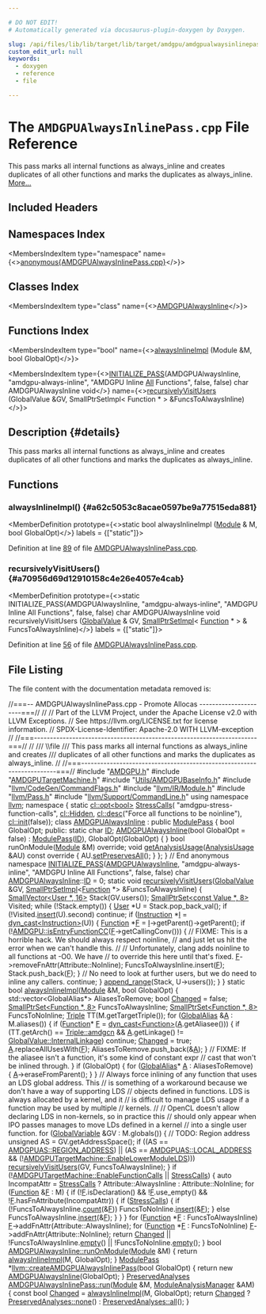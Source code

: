 ```yaml
---

# DO NOT EDIT!
# Automatically generated via docusaurus-plugin-doxygen by Doxygen.

slug: /api/files/lib/lib/target/lib/target/amdgpu/amdgpualwaysinlinepass-cpp
custom_edit_url: null
keywords:
  - doxygen
  - reference
  - file

---
```





# The `AMDGPUAlwaysInlinePass.cpp` File Reference

<DoxygenPage pluginConfig={pluginConfig}>

This pass marks all internal functions as always&#95;inline and creates duplicates of all other functions and marks the duplicates as always&#95;inline. <a href="#details">More...</a>

## Included Headers

<IncludesList>
<IncludesListItem
  filePath="AMDGPU.h"
  permalink="/docs/api/files/lib/lib/target/lib/target/amdgpu/amdgpu-h"
  isLocal="true" />
<IncludesListItem
  filePath="AMDGPUTargetMachine.h"
  permalink="/docs/api/files/lib/lib/target/lib/target/amdgpu/amdgputargetmachine-h"
  isLocal="true" />
<IncludesListItem
  filePath="Utils/AMDGPUBaseInfo.h"
  permalink="/docs/api/files/lib/lib/target/lib/target/amdgpu/lib/target/amdgpu/utils/amdgpubaseinfo-h"
  isLocal="true" />
<IncludesListItem
  filePath="llvm/CodeGen/CommandFlags.h"
  permalink="/docs/api/files/include/include/llvm/include/llvm/codegen/commandflags-h"
  isLocal="true" />
<IncludesListItem
  filePath="llvm/IR/Module.h"
  permalink="/docs/api/files/include/include/llvm/include/llvm/ir/module-h"
  isLocal="true" />
<IncludesListItem
  filePath="llvm/Pass.h"
  permalink="/docs/api/files/include/include/llvm/pass-h"
  isLocal="true" />
<IncludesListItem
  filePath="llvm/Support/CommandLine.h"
  permalink="/docs/api/files/include/include/llvm/include/llvm/support/commandline-h"
  isLocal="true" />
</IncludesList>

## Namespaces Index

<MembersIndex>

<MembersIndexItem
  type="namespace"
  name={<><a href="/docs/api/namespaces/anonymous-amdgpualwaysinlinepass-cpp-">anonymous&#123;AMDGPUAlwaysInlinePass.cpp&#125;</a></>}>
</MembersIndexItem>

</MembersIndex>

## Classes Index

<MembersIndex>

<MembersIndexItem
  type="class"
  name={<><a href="/docs/api/classes/anonymous-namespace-amdgpualwaysinlinepass-cpp-/amdgpualwaysinline">AMDGPUAlwaysInline</a></>}>
</MembersIndexItem>

</MembersIndex>

## Functions Index

<MembersIndex>

<MembersIndexItem
  type="bool"
  name={<><a href="#a62c5053c8acae0597be9a77515eda881">alwaysInlineImpl</a> (Module &amp;M, bool GlobalOpt)</>}>
</MembersIndexItem>

<MembersIndexItem
  type={<><a href="/docs/api/files/include/include/llvm/passsupport-h/#af807c9595d50b45c0008924c4679c85c">INITIALIZE&#95;PASS</a>(AMDGPUAlwaysInline, &quot;amdgpu-always-inline&quot;, &quot;AMDGPU Inline <a href="/docs/api/files/lib/lib/codegen/lib/codegen/asmprinter/asmprinter-cpp/#a9541bbf765f7db0b078a45d6f43c34b4ab1c94ca2fbc3e78fc30069c8d0f01680">All</a> Functions&quot;, false, false) char AMDGPUAlwaysInline void</>}
  name={<><a href="#a70956d69d12910158c4e26e4057e4cab">recursivelyVisitUsers</a> (GlobalValue &amp;GV, SmallPtrSetImpl&lt; Function &#42; &gt; &amp;FuncsToAlwaysInline)</>}>
</MembersIndexItem>

</MembersIndex>

## Description {#details}

This pass marks all internal functions as always&#95;inline and creates duplicates of all other functions and marks the duplicates as always&#95;inline.

<SectionDefinition>

## Functions

### alwaysInlineImpl() {#a62c5053c8acae0597be9a77515eda881}

<MemberDefinition
  prototype={<>static bool alwaysInlineImpl (<a href="/docs/api/classes/llvm/module">Module</a> &amp; M, bool GlobalOpt)</>}
  labels = {["static"]}>

Definition at line <a href="#l00089">89</a> of file <a href="/docs/api/files/lib/lib/target/lib/target/amdgpu/amdgpualwaysinlinepass-cpp">AMDGPUAlwaysInlinePass.cpp</a>.
</MemberDefinition>

### recursivelyVisitUsers() {#a70956d69d12910158c4e26e4057e4cab}

<MemberDefinition
  prototype={<>static INITIALIZE&#95;PASS(AMDGPUAlwaysInline, &quot;amdgpu-always-inline&quot;, &quot;AMDGPU Inline All Functions&quot;, false, false) char AMDGPUAlwaysInline void recursivelyVisitUsers (<a href="/docs/api/classes/llvm/globalvalue">GlobalValue</a> &amp; GV, <a href="/docs/api/classes/llvm/smallptrsetimpl">SmallPtrSetImpl</a>&lt; <a href="/docs/api/classes/llvm/function">Function</a> &#42; &gt; &amp; FuncsToAlwaysInline)</>}
  labels = {["static"]}>

Definition at line <a href="#l00056">56</a> of file <a href="/docs/api/files/lib/lib/target/lib/target/amdgpu/amdgpualwaysinlinepass-cpp">AMDGPUAlwaysInlinePass.cpp</a>.
</MemberDefinition>

</SectionDefinition>

## File Listing

The file content with the documentation metadata removed is:

<ProgramListing>

<Link id="l00001" /><CodeLine lineNumber="1"><span class="doxyHighlightComment">//===-- AMDGPUAlwaysInlinePass.cpp - Promote Allocas ----------------------===//</span></CodeLine>
<Link id="l00002" /><CodeLine lineNumber="2"><span class="doxyHighlightComment">//</span></CodeLine>
<Link id="l00003" /><CodeLine lineNumber="3"><span class="doxyHighlightComment">// Part of the LLVM Project, under the Apache License v2.0 with LLVM Exceptions.</span></CodeLine>
<Link id="l00004" /><CodeLine lineNumber="4"><span class="doxyHighlightComment">// See https://llvm.org/LICENSE.txt for license information.</span></CodeLine>
<Link id="l00005" /><CodeLine lineNumber="5"><span class="doxyHighlightComment">// SPDX-License-Identifier: Apache-2.0 WITH LLVM-exception</span></CodeLine>
<Link id="l00006" /><CodeLine lineNumber="6"><span class="doxyHighlightComment">//</span></CodeLine>
<Link id="l00007" /><CodeLine lineNumber="7"><span class="doxyHighlightComment">//===----------------------------------------------------------------------===//</span></CodeLine>
<Link id="l00008" /><CodeLine lineNumber="8"><span class="doxyHighlightComment">//</span></CodeLine>
<Link id="l00009" /><CodeLine lineNumber="9"><span class="doxyHighlightComment">/// \\file</span></CodeLine>
<Link id="l00010" /><CodeLine lineNumber="10"><span class="doxyHighlightComment">/// This pass marks all internal functions as always&#95;inline and creates</span></CodeLine>
<Link id="l00011" /><CodeLine lineNumber="11"><span class="doxyHighlightComment">/// duplicates of all other functions and marks the duplicates as always&#95;inline.</span></CodeLine>
<Link id="l00012" /><CodeLine lineNumber="12"><span class="doxyHighlightComment">//</span></CodeLine>
<Link id="l00013" /><CodeLine lineNumber="13"><span class="doxyHighlightComment">//===----------------------------------------------------------------------===//</span></CodeLine>
<Link id="l00014" /><CodeLine lineNumber="14"></CodeLine>
<Link id="l00015" /><CodeLine lineNumber="15"><span class="doxyHighlightPreprocessor">#include &quot;<a href="/docs/api/files/lib/lib/target/lib/target/amdgpu/amdgpu-h">AMDGPU.h</a>&quot;</span></CodeLine>
<Link id="l00016" /><CodeLine lineNumber="16"><span class="doxyHighlightPreprocessor">#include &quot;<a href="/docs/api/files/lib/lib/target/lib/target/amdgpu/amdgputargetmachine-h">AMDGPUTargetMachine.h</a>&quot;</span></CodeLine>
<Link id="l00017" /><CodeLine lineNumber="17"><span class="doxyHighlightPreprocessor">#include &quot;<a href="/docs/api/files/lib/lib/target/lib/target/amdgpu/lib/target/amdgpu/utils/amdgpubaseinfo-h">Utils/AMDGPUBaseInfo.h</a>&quot;</span></CodeLine>
<Link id="l00018" /><CodeLine lineNumber="18"><span class="doxyHighlightPreprocessor">#include &quot;<a href="/docs/api/files/include/include/llvm/include/llvm/codegen/commandflags-h">llvm/CodeGen/CommandFlags.h</a>&quot;</span></CodeLine>
<Link id="l00019" /><CodeLine lineNumber="19"><span class="doxyHighlightPreprocessor">#include &quot;<a href="/docs/api/files/include/include/llvm/include/llvm/ir/module-h">llvm/IR/Module.h</a>&quot;</span></CodeLine>
<Link id="l00020" /><CodeLine lineNumber="20"><span class="doxyHighlightPreprocessor">#include &quot;<a href="/docs/api/files/include/include/llvm/pass-h">llvm/Pass.h</a>&quot;</span></CodeLine>
<Link id="l00021" /><CodeLine lineNumber="21"><span class="doxyHighlightPreprocessor">#include &quot;<a href="/docs/api/files/include/include/llvm/include/llvm/support/commandline-h">llvm/Support/CommandLine.h</a>&quot;</span></CodeLine>
<Link id="l00022" /><CodeLine lineNumber="22"></CodeLine>
<Link id="l00023" /><CodeLine lineNumber="23"><span class="doxyHighlightKeyword">using namespace </span><span class="doxyHighlight"><a href="/docs/api/namespaces/llvm">llvm</a>;</span></CodeLine>
<Link id="l00024" /><CodeLine lineNumber="24"></CodeLine>
<Link id="l00025" /><CodeLine lineNumber="25" lineLink="/docs/api/namespaces/anonymous-amdgpualwaysinlinepass-cpp-"><span class="doxyHighlightKeyword">namespace </span><span class="doxyHighlight">&#123;</span></CodeLine>
<Link id="l00026" /><CodeLine lineNumber="26"></CodeLine>
<Link id="l00027" /><CodeLine lineNumber="27" lineLink="/docs/api/namespaces/anonymous-amdgpualwaysinlinepass-cpp-/#a7ce1845f5345677820cb497a0d24c8d3"><span class="doxyHighlightKeyword">static</span><span class="doxyHighlight"> <a href="/docs/api/classes/llvm/cl/opt">cl::opt&lt;bool&gt;</a> <a href="/docs/api/namespaces/anonymous-amdgpualwaysinlinepass-cpp-/#a7ce1845f5345677820cb497a0d24c8d3">StressCalls</a>(</span></CodeLine>
<Link id="l00028" /><CodeLine lineNumber="28"><span class="doxyHighlight">  </span><span class="doxyHighlightStringLiteral">&quot;amdgpu-stress-function-calls&quot;</span><span class="doxyHighlight">,</span></CodeLine>
<Link id="l00029" /><CodeLine lineNumber="29"><span class="doxyHighlight">  <a href="/docs/api/namespaces/llvm/cl/#a68075925a54790e71ca790e1d4f21a40a263ac008d8d31f13ce460395fc4cf7e6">cl::Hidden</a>,</span></CodeLine>
<Link id="l00030" /><CodeLine lineNumber="30"><span class="doxyHighlight">  <a href="/docs/api/structs/llvm/cl/desc">cl::desc</a>(</span><span class="doxyHighlightStringLiteral">&quot;Force all functions to be noinline&quot;</span><span class="doxyHighlight">),</span></CodeLine>
<Link id="l00031" /><CodeLine lineNumber="31"><span class="doxyHighlight">  <a href="/docs/api/namespaces/llvm/cl/#ac12e6a8f3a1b511f0dee2ed6de0ae806">cl::init</a>(</span><span class="doxyHighlightKeyword">false</span><span class="doxyHighlight">));</span></CodeLine>
<Link id="l00032" /><CodeLine lineNumber="32"></CodeLine>
<Link id="l00033" /><CodeLine lineNumber="33" lineLink="/docs/api/classes/anonymous-namespace-amdgpualwaysinlinepass-cpp-/amdgpualwaysinline"><span class="doxyHighlightKeyword">class </span><span class="doxyHighlight"><a href="/docs/api/classes/anonymous-namespace-amdgpualwaysinlinepass-cpp-/amdgpualwaysinline/#a08a29270e8dc62d17a4dbb0f710a42ed">AMDGPUAlwaysInline</a> : </span><span class="doxyHighlightKeyword">public</span><span class="doxyHighlight"> <a href="/docs/api/classes/llvm/modulepass/#a723659a08d210f4f566887bda3f9f976">ModulePass</a> &#123;</span></CodeLine>
<Link id="l00034" /><CodeLine lineNumber="34"><span class="doxyHighlight">  </span><span class="doxyHighlightKeywordType">bool</span><span class="doxyHighlight"> GlobalOpt;</span></CodeLine>
<Link id="l00035" /><CodeLine lineNumber="35"></CodeLine>
<Link id="l00036" /><CodeLine lineNumber="36"><span class="doxyHighlightKeyword">public</span><span class="doxyHighlight">:</span></CodeLine>
<Link id="l00037" /><CodeLine lineNumber="37" lineLink="/docs/api/classes/anonymous-namespace-amdgpualwaysinlinepass-cpp-/amdgpualwaysinline/#a471c82000b99c741c51634a83d0d95f7"><span class="doxyHighlight">  </span><span class="doxyHighlightKeyword">static</span><span class="doxyHighlight"> </span><span class="doxyHighlightKeywordType">char</span><span class="doxyHighlight"> <a href="/docs/api/classes/anonymous-namespace-amdgpualwaysinlinepass-cpp-/amdgpualwaysinline/#a471c82000b99c741c51634a83d0d95f7">ID</a>;</span></CodeLine>
<Link id="l00038" /><CodeLine lineNumber="38"></CodeLine>
<Link id="l00039" /><CodeLine lineNumber="39" lineLink="/docs/api/classes/anonymous-namespace-amdgpualwaysinlinepass-cpp-/amdgpualwaysinline/#a08a29270e8dc62d17a4dbb0f710a42ed"><span class="doxyHighlight">  <a href="/docs/api/classes/anonymous-namespace-amdgpualwaysinlinepass-cpp-/amdgpualwaysinline/#a08a29270e8dc62d17a4dbb0f710a42ed">AMDGPUAlwaysInline</a>(</span><span class="doxyHighlightKeywordType">bool</span><span class="doxyHighlight"> GlobalOpt = </span><span class="doxyHighlightKeyword">false</span><span class="doxyHighlight">) :</span></CodeLine>
<Link id="l00040" /><CodeLine lineNumber="40"><span class="doxyHighlight">    <a href="/docs/api/classes/llvm/modulepass/#a723659a08d210f4f566887bda3f9f976">ModulePass</a>(<a href="/docs/api/classes/anonymous-namespace-amdgpualwaysinlinepass-cpp-/amdgpualwaysinline/#a471c82000b99c741c51634a83d0d95f7">ID</a>), GlobalOpt(GlobalOpt) &#123; &#125;</span></CodeLine>
<Link id="l00041" /><CodeLine lineNumber="41"><span class="doxyHighlight">  </span><span class="doxyHighlightKeywordType">bool</span><span class="doxyHighlight"> runOnModule(<a href="/docs/api/classes/llvm/module">Module</a> &amp;M) </span><span class="doxyHighlightKeyword">override</span><span class="doxyHighlight">;</span></CodeLine>
<Link id="l00042" /><CodeLine lineNumber="42"></CodeLine>
<Link id="l00043" /><CodeLine lineNumber="43" lineLink="/docs/api/classes/anonymous-namespace-amdgpualwaysinlinepass-cpp-/amdgpualwaysinline/#a749b60bd9db9299533fac8a9d1e46430"><span class="doxyHighlight">  </span><span class="doxyHighlightKeywordType">void</span><span class="doxyHighlight"> <a href="/docs/api/classes/anonymous-namespace-amdgpualwaysinlinepass-cpp-/amdgpualwaysinline/#a749b60bd9db9299533fac8a9d1e46430">getAnalysisUsage</a>(<a href="/docs/api/classes/llvm/analysisusage">AnalysisUsage</a> &amp;AU)</span><span class="doxyHighlightKeyword"> const override </span><span class="doxyHighlight">&#123;</span></CodeLine>
<Link id="l00044" /><CodeLine lineNumber="44"><span class="doxyHighlight">    AU.<a href="/docs/api/classes/llvm/analysisusage/#af22b06a6a4f9df80454071685a0d6a02">setPreservesAll</a>();</span></CodeLine>
<Link id="l00045" /><CodeLine lineNumber="45"><span class="doxyHighlight">  &#125;</span></CodeLine>
<Link id="l00046" /><CodeLine lineNumber="46"><span class="doxyHighlight">&#125;;</span></CodeLine>
<Link id="l00047" /><CodeLine lineNumber="47"></CodeLine>
<Link id="l00048" /><CodeLine lineNumber="48"><span class="doxyHighlight">&#125; </span><span class="doxyHighlightComment">// End anonymous namespace</span></CodeLine>
<Link id="l00049" /><CodeLine lineNumber="49"></CodeLine>
<Link id="l00050" /><CodeLine lineNumber="50"><span class="doxyHighlight"><a href="/docs/api/files/include/include/llvm/passsupport-h/#af807c9595d50b45c0008924c4679c85c">INITIALIZE&#95;PASS</a>(<a href="/docs/api/classes/anonymous-namespace-amdgpualwaysinlinepass-cpp-/amdgpualwaysinline/#a08a29270e8dc62d17a4dbb0f710a42ed">AMDGPUAlwaysInline</a>, </span><span class="doxyHighlightStringLiteral">&quot;amdgpu-always-inline&quot;</span><span class="doxyHighlight">,</span></CodeLine>
<Link id="l00051" /><CodeLine lineNumber="51"><span class="doxyHighlight">                </span><span class="doxyHighlightStringLiteral">&quot;AMDGPU Inline All Functions&quot;</span><span class="doxyHighlight">, </span><span class="doxyHighlightKeyword">false</span><span class="doxyHighlight">, </span><span class="doxyHighlightKeyword">false</span><span class="doxyHighlight">)</span></CodeLine>
<Link id="l00052" /><CodeLine lineNumber="52"></CodeLine>
<Link id="l00053" /><CodeLine lineNumber="53"><span class="doxyHighlight">char <a href="/docs/api/classes/anonymous-namespace-amdgpualwaysinlinepass-cpp-/amdgpualwaysinline/#a08a29270e8dc62d17a4dbb0f710a42ed">AMDGPUAlwaysInline</a>::<a href="/docs/api/namespaces/llvm/callingconv/#abdf8cf606905c10634e831390981b0ed">ID</a> = 0;</span></CodeLine>
<Link id="l00054" /><CodeLine lineNumber="54"></CodeLine>
<Link id="l00055" /><CodeLine lineNumber="55"><span class="doxyHighlight">static </span><span class="doxyHighlightKeywordType">void</span></CodeLine>
<Link id="l00056" /><CodeLine lineNumber="56" lineLink="#a70956d69d12910158c4e26e4057e4cab"><span class="doxyHighlight"><a href="#a70956d69d12910158c4e26e4057e4cab">recursivelyVisitUsers</a>(<a href="/docs/api/classes/llvm/globalvalue">GlobalValue</a> &amp;GV,</span></CodeLine>
<Link id="l00057" /><CodeLine lineNumber="57"><span class="doxyHighlight">                      <a href="/docs/api/classes/llvm/smallptrsetimpl">SmallPtrSetImpl</a>&lt;<a href="/docs/api/classes/llvm/function">Function</a> &#42;&gt; &amp;FuncsToAlwaysInline) &#123;</span></CodeLine>
<Link id="l00058" /><CodeLine lineNumber="58"><span class="doxyHighlight">  <a href="/docs/api/classes/llvm/smallvector">SmallVector&lt;User &#42;, 16&gt;</a> Stack(GV.users());</span></CodeLine>
<Link id="l00059" /><CodeLine lineNumber="59"></CodeLine>
<Link id="l00060" /><CodeLine lineNumber="60"><span class="doxyHighlight">  <a href="/docs/api/classes/llvm/smallptrset">SmallPtrSet&lt;const Value &#42;, 8&gt;</a> Visited;</span></CodeLine>
<Link id="l00061" /><CodeLine lineNumber="61"></CodeLine>
<Link id="l00062" /><CodeLine lineNumber="62"><span class="doxyHighlight">  </span><span class="doxyHighlightKeywordFlow">while</span><span class="doxyHighlight"> (!Stack.empty()) &#123;</span></CodeLine>
<Link id="l00063" /><CodeLine lineNumber="63"><span class="doxyHighlight">    <a href="/docs/api/classes/llvm/user">User</a> &#42;U = Stack.pop&#95;back&#95;val();</span></CodeLine>
<Link id="l00064" /><CodeLine lineNumber="64"><span class="doxyHighlight">    </span><span class="doxyHighlightKeywordFlow">if</span><span class="doxyHighlight"> (!Visited.<a href="/docs/api/classes/llvm/smallptrsetimpl/#a9d834ae3da8c62c2b668dada51335eb0">insert</a>(U).second)</span></CodeLine>
<Link id="l00065" /><CodeLine lineNumber="65"><span class="doxyHighlight">      </span><span class="doxyHighlightKeywordFlow">continue</span><span class="doxyHighlight">;</span></CodeLine>
<Link id="l00066" /><CodeLine lineNumber="66"></CodeLine>
<Link id="l00067" /><CodeLine lineNumber="67"><span class="doxyHighlight">    </span><span class="doxyHighlightKeywordFlow">if</span><span class="doxyHighlight"> (<a href="/docs/api/classes/llvm/instruction">Instruction</a> &#42;<a href="/docs/api/files/lib/lib/support/md5-cpp/#ac0eafdc9ee161b71e7af98af736952fd">I</a> = <a href="/docs/api/namespaces/llvm/#a22eeee01734061ac1b31ccd994c49eef">dyn&#95;cast&lt;Instruction&gt;</a>(U)) &#123;</span></CodeLine>
<Link id="l00068" /><CodeLine lineNumber="68"><span class="doxyHighlight">      <a href="/docs/api/classes/llvm/function">Function</a> &#42;<a href="/docs/api/files/lib/lib/support/md5-cpp/#a96d73bbd7af15cb1fc38c3f4a3bd82e9">F</a> = <a href="/docs/api/files/lib/lib/support/md5-cpp/#ac0eafdc9ee161b71e7af98af736952fd">I</a>-&gt;getParent()-&gt;getParent();</span></CodeLine>
<Link id="l00069" /><CodeLine lineNumber="69"><span class="doxyHighlight">      </span><span class="doxyHighlightKeywordFlow">if</span><span class="doxyHighlight"> (!<a href="/docs/api/namespaces/llvm/amdgpu/#a3c65c76a817d60e322ff750366674a92">AMDGPU::isEntryFunctionCC</a>(<a href="/docs/api/files/lib/lib/support/md5-cpp/#a96d73bbd7af15cb1fc38c3f4a3bd82e9">F</a>-&gt;getCallingConv())) &#123;</span></CodeLine>
<Link id="l00070" /><CodeLine lineNumber="70"><span class="doxyHighlight">        </span><span class="doxyHighlightComment">// FIXME: This is a horrible hack. We should always respect noinline,</span></CodeLine>
<Link id="l00071" /><CodeLine lineNumber="71"><span class="doxyHighlight">        </span><span class="doxyHighlightComment">// and just let us hit the error when we can&#39;t handle this.</span></CodeLine>
<Link id="l00072" /><CodeLine lineNumber="72"><span class="doxyHighlight">        </span><span class="doxyHighlightComment">//</span></CodeLine>
<Link id="l00073" /><CodeLine lineNumber="73"><span class="doxyHighlight">        </span><span class="doxyHighlightComment">// Unfortunately, clang adds noinline to all functions at -O0. We have</span></CodeLine>
<Link id="l00074" /><CodeLine lineNumber="74"><span class="doxyHighlight">        </span><span class="doxyHighlightComment">// to override this here until that&#39;s fixed.</span></CodeLine>
<Link id="l00075" /><CodeLine lineNumber="75"><span class="doxyHighlight">        <a href="/docs/api/files/lib/lib/support/md5-cpp/#a96d73bbd7af15cb1fc38c3f4a3bd82e9">F</a>-&gt;removeFnAttr(Attribute::NoInline);</span></CodeLine>
<Link id="l00076" /><CodeLine lineNumber="76"></CodeLine>
<Link id="l00077" /><CodeLine lineNumber="77"><span class="doxyHighlight">        FuncsToAlwaysInline.insert(<a href="/docs/api/files/lib/lib/support/md5-cpp/#a96d73bbd7af15cb1fc38c3f4a3bd82e9">F</a>);</span></CodeLine>
<Link id="l00078" /><CodeLine lineNumber="78"><span class="doxyHighlight">        Stack.push&#95;back(<a href="/docs/api/files/lib/lib/support/md5-cpp/#a96d73bbd7af15cb1fc38c3f4a3bd82e9">F</a>);</span></CodeLine>
<Link id="l00079" /><CodeLine lineNumber="79"><span class="doxyHighlight">      &#125;</span></CodeLine>
<Link id="l00080" /><CodeLine lineNumber="80"></CodeLine>
<Link id="l00081" /><CodeLine lineNumber="81"><span class="doxyHighlight">      </span><span class="doxyHighlightComment">// No need to look at further users, but we do need to inline any callers.</span></CodeLine>
<Link id="l00082" /><CodeLine lineNumber="82"><span class="doxyHighlight">      </span><span class="doxyHighlightKeywordFlow">continue</span><span class="doxyHighlight">;</span></CodeLine>
<Link id="l00083" /><CodeLine lineNumber="83"><span class="doxyHighlight">    &#125;</span></CodeLine>
<Link id="l00084" /><CodeLine lineNumber="84"></CodeLine>
<Link id="l00085" /><CodeLine lineNumber="85"><span class="doxyHighlight">    <a href="/docs/api/namespaces/llvm/#a39d3d23a084c4544ee5903203db10e8a">append&#95;range</a>(Stack, U-&gt;users());</span></CodeLine>
<Link id="l00086" /><CodeLine lineNumber="86"><span class="doxyHighlight">  &#125;</span></CodeLine>
<Link id="l00087" /><CodeLine lineNumber="87"><span class="doxyHighlight">&#125;</span></CodeLine>
<Link id="l00088" /><CodeLine lineNumber="88"></CodeLine>
<Link id="l00089" /><CodeLine lineNumber="89" lineLink="#a62c5053c8acae0597be9a77515eda881"><span class="doxyHighlightKeyword">static</span><span class="doxyHighlight"> </span><span class="doxyHighlightKeywordType">bool</span><span class="doxyHighlight"> <a href="#a62c5053c8acae0597be9a77515eda881">alwaysInlineImpl</a>(<a href="/docs/api/classes/llvm/module">Module</a> &amp;M, </span><span class="doxyHighlightKeywordType">bool</span><span class="doxyHighlight"> GlobalOpt) &#123;</span></CodeLine>
<Link id="l00090" /><CodeLine lineNumber="90"><span class="doxyHighlight">  std::vector&lt;GlobalAlias&#42;&gt; AliasesToRemove;</span></CodeLine>
<Link id="l00091" /><CodeLine lineNumber="91"></CodeLine>
<Link id="l00092" /><CodeLine lineNumber="92"><span class="doxyHighlight">  </span><span class="doxyHighlightKeywordType">bool</span><span class="doxyHighlight"> <a href="/docs/api/groups/arcopt/#gaa57b1a4e6a1c79233913139635169cf1">Changed</a> = </span><span class="doxyHighlightKeyword">false</span><span class="doxyHighlight">;</span></CodeLine>
<Link id="l00093" /><CodeLine lineNumber="93"><span class="doxyHighlight">  <a href="/docs/api/classes/llvm/smallptrset">SmallPtrSet&lt;Function &#42;, 8&gt;</a> FuncsToAlwaysInline;</span></CodeLine>
<Link id="l00094" /><CodeLine lineNumber="94"><span class="doxyHighlight">  <a href="/docs/api/classes/llvm/smallptrset">SmallPtrSet&lt;Function &#42;, 8&gt;</a> FuncsToNoInline;</span></CodeLine>
<Link id="l00095" /><CodeLine lineNumber="95"><span class="doxyHighlight">  <a href="/docs/api/classes/llvm/triple">Triple</a> TT(M.getTargetTriple());</span></CodeLine>
<Link id="l00096" /><CodeLine lineNumber="96"></CodeLine>
<Link id="l00097" /><CodeLine lineNumber="97"><span class="doxyHighlight">  </span><span class="doxyHighlightKeywordFlow">for</span><span class="doxyHighlight"> (<a href="/docs/api/classes/llvm/globalalias">GlobalAlias</a> &amp;<a href="/docs/api/files/lib/lib/ir/builtingcs-cpp/#a2e38c85003a042421cde1647632d0b72">A</a> : M.aliases()) &#123;</span></CodeLine>
<Link id="l00098" /><CodeLine lineNumber="98"><span class="doxyHighlight">    </span><span class="doxyHighlightKeywordFlow">if</span><span class="doxyHighlight"> (<a href="/docs/api/classes/llvm/function">Function</a>&#42; <a href="/docs/api/files/lib/lib/support/md5-cpp/#a96d73bbd7af15cb1fc38c3f4a3bd82e9">F</a> = <a href="/docs/api/namespaces/llvm/#a22eeee01734061ac1b31ccd994c49eef">dyn&#95;cast&lt;Function&gt;</a>(<a href="/docs/api/files/lib/lib/ir/builtingcs-cpp/#a2e38c85003a042421cde1647632d0b72">A</a>.getAliasee())) &#123;</span></CodeLine>
<Link id="l00099" /><CodeLine lineNumber="99"><span class="doxyHighlight">      </span><span class="doxyHighlightKeywordFlow">if</span><span class="doxyHighlight"> (TT.getArch() == <a href="/docs/api/classes/llvm/triple/#a547abd13f7a3c063aa72c8192a868154a387d88fc1b536facc13f5a41170250b0">Triple::amdgcn</a> &amp;&amp;</span></CodeLine>
<Link id="l00100" /><CodeLine lineNumber="100"><span class="doxyHighlight">          <a href="/docs/api/files/lib/lib/ir/builtingcs-cpp/#a2e38c85003a042421cde1647632d0b72">A</a>.getLinkage() != <a href="/docs/api/classes/llvm/globalvalue/#aedfa75f0c85c4aa85b257f066fbea57ca1511edd03e02d1f3dd277a3c6abf6ad5">GlobalValue::InternalLinkage</a>)</span></CodeLine>
<Link id="l00101" /><CodeLine lineNumber="101"><span class="doxyHighlight">        </span><span class="doxyHighlightKeywordFlow">continue</span><span class="doxyHighlight">;</span></CodeLine>
<Link id="l00102" /><CodeLine lineNumber="102"><span class="doxyHighlight">      <a href="/docs/api/groups/arcopt/#gaa57b1a4e6a1c79233913139635169cf1">Changed</a> = </span><span class="doxyHighlightKeyword">true</span><span class="doxyHighlight">;</span></CodeLine>
<Link id="l00103" /><CodeLine lineNumber="103"><span class="doxyHighlight">      <a href="/docs/api/files/lib/lib/ir/builtingcs-cpp/#a2e38c85003a042421cde1647632d0b72">A</a>.replaceAllUsesWith(<a href="/docs/api/files/lib/lib/support/md5-cpp/#a96d73bbd7af15cb1fc38c3f4a3bd82e9">F</a>);</span></CodeLine>
<Link id="l00104" /><CodeLine lineNumber="104"><span class="doxyHighlight">      AliasesToRemove.push&#95;back(&amp;<a href="/docs/api/files/lib/lib/ir/builtingcs-cpp/#a2e38c85003a042421cde1647632d0b72">A</a>);</span></CodeLine>
<Link id="l00105" /><CodeLine lineNumber="105"><span class="doxyHighlight">    &#125;</span></CodeLine>
<Link id="l00106" /><CodeLine lineNumber="106"></CodeLine>
<Link id="l00107" /><CodeLine lineNumber="107"><span class="doxyHighlight">    </span><span class="doxyHighlightComment">// FIXME: If the aliasee isn&#39;t a function, it&#39;s some kind of constant expr</span></CodeLine>
<Link id="l00108" /><CodeLine lineNumber="108"><span class="doxyHighlight">    </span><span class="doxyHighlightComment">// cast that won&#39;t be inlined through.</span></CodeLine>
<Link id="l00109" /><CodeLine lineNumber="109"><span class="doxyHighlight">  &#125;</span></CodeLine>
<Link id="l00110" /><CodeLine lineNumber="110"></CodeLine>
<Link id="l00111" /><CodeLine lineNumber="111"><span class="doxyHighlight">  </span><span class="doxyHighlightKeywordFlow">if</span><span class="doxyHighlight"> (GlobalOpt) &#123;</span></CodeLine>
<Link id="l00112" /><CodeLine lineNumber="112"><span class="doxyHighlight">    </span><span class="doxyHighlightKeywordFlow">for</span><span class="doxyHighlight"> (<a href="/docs/api/classes/llvm/globalalias">GlobalAlias</a>&#42; <a href="/docs/api/files/lib/lib/ir/builtingcs-cpp/#a2e38c85003a042421cde1647632d0b72">A</a> : AliasesToRemove) &#123;</span></CodeLine>
<Link id="l00113" /><CodeLine lineNumber="113"><span class="doxyHighlight">      <a href="/docs/api/files/lib/lib/ir/builtingcs-cpp/#a2e38c85003a042421cde1647632d0b72">A</a>-&gt;eraseFromParent();</span></CodeLine>
<Link id="l00114" /><CodeLine lineNumber="114"><span class="doxyHighlight">    &#125;</span></CodeLine>
<Link id="l00115" /><CodeLine lineNumber="115"><span class="doxyHighlight">  &#125;</span></CodeLine>
<Link id="l00116" /><CodeLine lineNumber="116"></CodeLine>
<Link id="l00117" /><CodeLine lineNumber="117"><span class="doxyHighlight">  </span><span class="doxyHighlightComment">// Always force inlining of any function that uses an LDS global address. This</span></CodeLine>
<Link id="l00118" /><CodeLine lineNumber="118"><span class="doxyHighlight">  </span><span class="doxyHighlightComment">// is something of a workaround because we don&#39;t have a way of supporting LDS</span></CodeLine>
<Link id="l00119" /><CodeLine lineNumber="119"><span class="doxyHighlight">  </span><span class="doxyHighlightComment">// objects defined in functions. LDS is always allocated by a kernel, and it</span></CodeLine>
<Link id="l00120" /><CodeLine lineNumber="120"><span class="doxyHighlight">  </span><span class="doxyHighlightComment">// is difficult to manage LDS usage if a function may be used by multiple</span></CodeLine>
<Link id="l00121" /><CodeLine lineNumber="121"><span class="doxyHighlight">  </span><span class="doxyHighlightComment">// kernels.</span></CodeLine>
<Link id="l00122" /><CodeLine lineNumber="122"><span class="doxyHighlight">  </span><span class="doxyHighlightComment">//</span></CodeLine>
<Link id="l00123" /><CodeLine lineNumber="123"><span class="doxyHighlight">  </span><span class="doxyHighlightComment">// OpenCL doesn&#39;t allow declaring LDS in non-kernels, so in practice this</span></CodeLine>
<Link id="l00124" /><CodeLine lineNumber="124"><span class="doxyHighlight">  </span><span class="doxyHighlightComment">// should only appear when IPO passes manages to move LDs defined in a kernel</span></CodeLine>
<Link id="l00125" /><CodeLine lineNumber="125"><span class="doxyHighlight">  </span><span class="doxyHighlightComment">// into a single user function.</span></CodeLine>
<Link id="l00126" /><CodeLine lineNumber="126"></CodeLine>
<Link id="l00127" /><CodeLine lineNumber="127"><span class="doxyHighlight">  </span><span class="doxyHighlightKeywordFlow">for</span><span class="doxyHighlight"> (<a href="/docs/api/classes/llvm/globalvariable">GlobalVariable</a> &amp;GV : M.globals()) &#123;</span></CodeLine>
<Link id="l00128" /><CodeLine lineNumber="128"><span class="doxyHighlight">    </span><span class="doxyHighlightComment">// TODO: Region address</span></CodeLine>
<Link id="l00129" /><CodeLine lineNumber="129"><span class="doxyHighlight">    </span><span class="doxyHighlightKeywordType">unsigned</span><span class="doxyHighlight"> AS = GV.getAddressSpace();</span></CodeLine>
<Link id="l00130" /><CodeLine lineNumber="130"><span class="doxyHighlight">    </span><span class="doxyHighlightKeywordFlow">if</span><span class="doxyHighlight"> ((AS == <a href="/docs/api/namespaces/llvm/amdgpuas/#a899ad5bfccfc22965a6714929a3dfae1a5b71ba6fa435ec288aba849e113721a7">AMDGPUAS::REGION&#95;ADDRESS</a>) ||</span></CodeLine>
<Link id="l00131" /><CodeLine lineNumber="131"><span class="doxyHighlight">        (AS == <a href="/docs/api/namespaces/llvm/amdgpuas/#a899ad5bfccfc22965a6714929a3dfae1a77b1c964e2ff99057bf5e75140457abe">AMDGPUAS::LOCAL&#95;ADDRESS</a> &amp;&amp;</span></CodeLine>
<Link id="l00132" /><CodeLine lineNumber="132"><span class="doxyHighlight">         (!<a href="/docs/api/classes/llvm/amdgputargetmachine/#ab8198d7b8cd181f7cb82d9d2211d9d80">AMDGPUTargetMachine::EnableLowerModuleLDS</a>)))</span></CodeLine>
<Link id="l00133" /><CodeLine lineNumber="133"><span class="doxyHighlight">      <a href="#a70956d69d12910158c4e26e4057e4cab">recursivelyVisitUsers</a>(GV, FuncsToAlwaysInline);</span></CodeLine>
<Link id="l00134" /><CodeLine lineNumber="134"><span class="doxyHighlight">  &#125;</span></CodeLine>
<Link id="l00135" /><CodeLine lineNumber="135"></CodeLine>
<Link id="l00136" /><CodeLine lineNumber="136"><span class="doxyHighlight">  </span><span class="doxyHighlightKeywordFlow">if</span><span class="doxyHighlight"> (!<a href="/docs/api/classes/llvm/amdgputargetmachine/#a565e1e39cf9c58f36657ea28fa69f23b">AMDGPUTargetMachine::EnableFunctionCalls</a> || <a href="/docs/api/namespaces/anonymous-amdgpualwaysinlinepass-cpp-/#a7ce1845f5345677820cb497a0d24c8d3">StressCalls</a>) &#123;</span></CodeLine>
<Link id="l00137" /><CodeLine lineNumber="137"><span class="doxyHighlight">    </span><span class="doxyHighlightKeyword">auto</span><span class="doxyHighlight"> IncompatAttr</span></CodeLine>
<Link id="l00138" /><CodeLine lineNumber="138"><span class="doxyHighlight">      = <a href="/docs/api/namespaces/anonymous-amdgpualwaysinlinepass-cpp-/#a7ce1845f5345677820cb497a0d24c8d3">StressCalls</a> ? Attribute::AlwaysInline : Attribute::NoInline;</span></CodeLine>
<Link id="l00139" /><CodeLine lineNumber="139"></CodeLine>
<Link id="l00140" /><CodeLine lineNumber="140"><span class="doxyHighlight">    </span><span class="doxyHighlightKeywordFlow">for</span><span class="doxyHighlight"> (<a href="/docs/api/classes/llvm/function">Function</a> &amp;<a href="/docs/api/files/lib/lib/support/md5-cpp/#a96d73bbd7af15cb1fc38c3f4a3bd82e9">F</a> : M) &#123;</span></CodeLine>
<Link id="l00141" /><CodeLine lineNumber="141"><span class="doxyHighlight">      </span><span class="doxyHighlightKeywordFlow">if</span><span class="doxyHighlight"> (!<a href="/docs/api/files/lib/lib/support/md5-cpp/#a96d73bbd7af15cb1fc38c3f4a3bd82e9">F</a>.isDeclaration() &amp;&amp; !<a href="/docs/api/files/lib/lib/support/md5-cpp/#a96d73bbd7af15cb1fc38c3f4a3bd82e9">F</a>.use&#95;empty() &amp;&amp;</span></CodeLine>
<Link id="l00142" /><CodeLine lineNumber="142"><span class="doxyHighlight">          !<a href="/docs/api/files/lib/lib/support/md5-cpp/#a96d73bbd7af15cb1fc38c3f4a3bd82e9">F</a>.hasFnAttribute(IncompatAttr)) &#123;</span></CodeLine>
<Link id="l00143" /><CodeLine lineNumber="143"><span class="doxyHighlight">        </span><span class="doxyHighlightKeywordFlow">if</span><span class="doxyHighlight"> (<a href="/docs/api/namespaces/anonymous-amdgpualwaysinlinepass-cpp-/#a7ce1845f5345677820cb497a0d24c8d3">StressCalls</a>) &#123;</span></CodeLine>
<Link id="l00144" /><CodeLine lineNumber="144"><span class="doxyHighlight">          </span><span class="doxyHighlightKeywordFlow">if</span><span class="doxyHighlight"> (!FuncsToAlwaysInline.<a href="/docs/api/classes/llvm/smallptrsetimpl/#a1f475b0df44ebd7169e720fa1bf9169e">count</a>(&amp;<a href="/docs/api/files/lib/lib/support/md5-cpp/#a96d73bbd7af15cb1fc38c3f4a3bd82e9">F</a>))</span></CodeLine>
<Link id="l00145" /><CodeLine lineNumber="145"><span class="doxyHighlight">            FuncsToNoInline.<a href="/docs/api/classes/llvm/smallptrsetimpl/#a9d834ae3da8c62c2b668dada51335eb0">insert</a>(&amp;<a href="/docs/api/files/lib/lib/support/md5-cpp/#a96d73bbd7af15cb1fc38c3f4a3bd82e9">F</a>);</span></CodeLine>
<Link id="l00146" /><CodeLine lineNumber="146"><span class="doxyHighlight">        &#125; </span><span class="doxyHighlightKeywordFlow">else</span></CodeLine>
<Link id="l00147" /><CodeLine lineNumber="147"><span class="doxyHighlight">          FuncsToAlwaysInline.<a href="/docs/api/classes/llvm/smallptrsetimpl/#a9d834ae3da8c62c2b668dada51335eb0">insert</a>(&amp;<a href="/docs/api/files/lib/lib/support/md5-cpp/#a96d73bbd7af15cb1fc38c3f4a3bd82e9">F</a>);</span></CodeLine>
<Link id="l00148" /><CodeLine lineNumber="148"><span class="doxyHighlight">      &#125;</span></CodeLine>
<Link id="l00149" /><CodeLine lineNumber="149"><span class="doxyHighlight">    &#125;</span></CodeLine>
<Link id="l00150" /><CodeLine lineNumber="150"><span class="doxyHighlight">  &#125;</span></CodeLine>
<Link id="l00151" /><CodeLine lineNumber="151"></CodeLine>
<Link id="l00152" /><CodeLine lineNumber="152"><span class="doxyHighlight">  </span><span class="doxyHighlightKeywordFlow">for</span><span class="doxyHighlight"> (<a href="/docs/api/classes/llvm/function">Function</a> &#42;<a href="/docs/api/files/lib/lib/support/md5-cpp/#a96d73bbd7af15cb1fc38c3f4a3bd82e9">F</a> : FuncsToAlwaysInline)</span></CodeLine>
<Link id="l00153" /><CodeLine lineNumber="153"><span class="doxyHighlight">    <a href="/docs/api/files/lib/lib/support/md5-cpp/#a96d73bbd7af15cb1fc38c3f4a3bd82e9">F</a>-&gt;addFnAttr(Attribute::AlwaysInline);</span></CodeLine>
<Link id="l00154" /><CodeLine lineNumber="154"></CodeLine>
<Link id="l00155" /><CodeLine lineNumber="155"><span class="doxyHighlight">  </span><span class="doxyHighlightKeywordFlow">for</span><span class="doxyHighlight"> (<a href="/docs/api/classes/llvm/function">Function</a> &#42;<a href="/docs/api/files/lib/lib/support/md5-cpp/#a96d73bbd7af15cb1fc38c3f4a3bd82e9">F</a> : FuncsToNoInline)</span></CodeLine>
<Link id="l00156" /><CodeLine lineNumber="156"><span class="doxyHighlight">    <a href="/docs/api/files/lib/lib/support/md5-cpp/#a96d73bbd7af15cb1fc38c3f4a3bd82e9">F</a>-&gt;addFnAttr(Attribute::NoInline);</span></CodeLine>
<Link id="l00157" /><CodeLine lineNumber="157"></CodeLine>
<Link id="l00158" /><CodeLine lineNumber="158"><span class="doxyHighlight">  </span><span class="doxyHighlightKeywordFlow">return</span><span class="doxyHighlight"> <a href="/docs/api/groups/arcopt/#gaa57b1a4e6a1c79233913139635169cf1">Changed</a> || !FuncsToAlwaysInline.<a href="/docs/api/classes/llvm/smallptrsetimplbase/#af8a50544090e81ac83601aff8f4b0142">empty</a>() || !FuncsToNoInline.<a href="/docs/api/classes/llvm/smallptrsetimplbase/#af8a50544090e81ac83601aff8f4b0142">empty</a>();</span></CodeLine>
<Link id="l00159" /><CodeLine lineNumber="159"><span class="doxyHighlight">&#125;</span></CodeLine>
<Link id="l00160" /><CodeLine lineNumber="160"></CodeLine>
<Link id="l00161" /><CodeLine lineNumber="161" lineLink="/docs/api/classes/anonymous-namespace-amdgpualwaysinlinepass-cpp-/amdgpualwaysinline/#aa5a53ba247aafcf962002ae3c76a572f"><span class="doxyHighlightKeywordType">bool</span><span class="doxyHighlight"> <a href="/docs/api/classes/anonymous-namespace-amdgpualwaysinlinepass-cpp-/amdgpualwaysinline/#aa5a53ba247aafcf962002ae3c76a572f">AMDGPUAlwaysInline::runOnModule</a>(<a href="/docs/api/classes/llvm/module">Module</a> &amp;M) &#123;</span></CodeLine>
<Link id="l00162" /><CodeLine lineNumber="162"><span class="doxyHighlight">  </span><span class="doxyHighlightKeywordFlow">return</span><span class="doxyHighlight"> <a href="#a62c5053c8acae0597be9a77515eda881">alwaysInlineImpl</a>(M, GlobalOpt);</span></CodeLine>
<Link id="l00163" /><CodeLine lineNumber="163"><span class="doxyHighlight">&#125;</span></CodeLine>
<Link id="l00164" /><CodeLine lineNumber="164"></CodeLine>
<Link id="l00165" /><CodeLine lineNumber="165" lineLink="/docs/api/namespaces/llvm/#a4556b575343ffecd092458b569ec3949"><span class="doxyHighlight"><a href="/docs/api/classes/llvm/modulepass">ModulePass</a> &#42;<a href="/docs/api/namespaces/llvm/#a4556b575343ffecd092458b569ec3949">llvm::createAMDGPUAlwaysInlinePass</a>(</span><span class="doxyHighlightKeywordType">bool</span><span class="doxyHighlight"> GlobalOpt) &#123;</span></CodeLine>
<Link id="l00166" /><CodeLine lineNumber="166"><span class="doxyHighlight">  </span><span class="doxyHighlightKeywordFlow">return</span><span class="doxyHighlight"> </span><span class="doxyHighlightKeyword">new</span><span class="doxyHighlight"> <a href="/docs/api/classes/anonymous-namespace-amdgpualwaysinlinepass-cpp-/amdgpualwaysinline/#a08a29270e8dc62d17a4dbb0f710a42ed">AMDGPUAlwaysInline</a>(GlobalOpt);</span></CodeLine>
<Link id="l00167" /><CodeLine lineNumber="167"><span class="doxyHighlight">&#125;</span></CodeLine>
<Link id="l00168" /><CodeLine lineNumber="168"></CodeLine>
<Link id="l00169" /><CodeLine lineNumber="169" lineLink="/docs/api/structs/llvm/amdgpualwaysinlinepass/#aae20ee2a6a4ad198fc7b74d1a5a726c0"><span class="doxyHighlight"><a href="/docs/api/classes/llvm/preservedanalyses">PreservedAnalyses</a> <a href="/docs/api/structs/llvm/amdgpualwaysinlinepass/#aae20ee2a6a4ad198fc7b74d1a5a726c0">AMDGPUAlwaysInlinePass::run</a>(<a href="/docs/api/classes/llvm/module">Module</a> &amp;M,</span></CodeLine>
<Link id="l00170" /><CodeLine lineNumber="170"><span class="doxyHighlight">                                              <a href="/docs/api/namespaces/llvm/#af9c9208365fd9ce11392b4d79485e259">ModuleAnalysisManager</a> &amp;AM) &#123;</span></CodeLine>
<Link id="l00171" /><CodeLine lineNumber="171"><span class="doxyHighlight">  </span><span class="doxyHighlightKeyword">const</span><span class="doxyHighlight"> </span><span class="doxyHighlightKeywordType">bool</span><span class="doxyHighlight"> <a href="/docs/api/groups/arcopt/#gaa57b1a4e6a1c79233913139635169cf1">Changed</a> = <a href="#a62c5053c8acae0597be9a77515eda881">alwaysInlineImpl</a>(M, GlobalOpt);</span></CodeLine>
<Link id="l00172" /><CodeLine lineNumber="172"><span class="doxyHighlight">  </span><span class="doxyHighlightKeywordFlow">return</span><span class="doxyHighlight"> <a href="/docs/api/groups/arcopt/#gaa57b1a4e6a1c79233913139635169cf1">Changed</a> ? <a href="/docs/api/classes/llvm/preservedanalyses/#a03797a73044a81cbc6a3409d6c72ee8f">PreservedAnalyses::none</a>() : <a href="/docs/api/classes/llvm/preservedanalyses/#a1258a1ff55557c27684010ebd7283712">PreservedAnalyses::all</a>();</span></CodeLine>
<Link id="l00173" /><CodeLine lineNumber="173"><span class="doxyHighlight">&#125;</span></CodeLine>

</ProgramListing>


</DoxygenPage>
